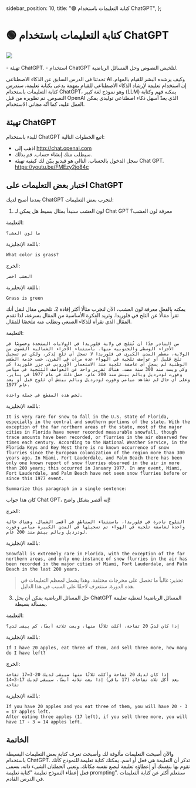   sidebar_position: 10,
  title: "🟢 كتابة التعليمات باستخدام ChatGPT",
};

# 🟢 كتابة التعليمات باستخدام ChatGPT

<div style={{ textAlign: "center" }}>
  <Image
    src="/docs/assets/basics/chatgpt_interface.webp"
    className="img-docs"
    width={2854}
    height={1466}
    style={{ width: "80%", margin: "auto" }}
  />
</div>
<br />

<Takeaways>
  - تهيئة ChatGPT. - استخدام ChatGPT لتلخيص النصوص وحل المسائل الرياضية.
</Takeaways>

تحدثنا في الدرس السابق عن الذكاء الاصطناعي AI وكيف يرشده البشر للقيام بالمهام. إن استخدام تعليمة لإرشاد الذكاء الاصطناعي للقيام بمهمة يدعى بكتابة تعليمة. سندرس كتابة التعليمات باستخدام ChatGPT، وهو نموذج لغة كبير (LLM) يمكنه فهم وكتابة النصوص. تم تطويره من قبل OpenAI الذي يعدّ أسهل ذكاء اصطناعي توليدي يمكن العمل عليه، كما أنّه مجاني الاستخدام.
## تهيئة ChatGPT
للبدء باستخدام ChatGPT اتبع الخطوات التالية:
* اذهب إلى http://chat.openai.com
* سيطلب منك إنشاء حساب. قم بذلك.
* سجل الدخول بالحساب.
التالي هو فيديو يبيّن لك كيفية تهيئة Chat GPT.
https://youtu.be/FMEzy2jo84c
## اختبار بعض التعليمات على ChatGPT
بعدما أصبح لديك ChatGPT لنجرب بعض التعليمات: 
1. لون العشب
سنبدأ بمثال بسيط هل يمكن لـ Chat GPT معرفة لون العشب؟

التعليمة:
```
ما لون العشب؟
```

باللغة الإنجليزية:
```
What color is grass?
```
الخرج:
```
العشب أخضر
```

باللغة الإنجليزية:
```
Grass is green
```
يمكنه بالفعل معرفة لون العشب، الآن لنجرب مثالًا أكثر إفادة
2. تلخيص مقال
لنقل أنك تقرأ مقالًا عن الثلج في فلوريدا. وتريد الفكرة الأساسية من المقال بسرعة، لذا تقدم المقال الذي تقرأه للذكاء الصنعي وتطلب منه ملخصًا للمقال. 

التعليمة:
```
من النادر جدًا أن تُثلج في ولاية فلوريدا في الولايات المتحدة وخصوصًا في الأجزاء الوسطى والجنوبية منها. باستثناء الأجزاء الشمالية القصوى من الولاية، معظم المدن الكبرى في فلوريدا لا تسجل أي ثلج يُذكر، ولكن تم تسجيل ثلج قليل أو عواصف ثلجية في الهواء عدة مرات في القرن. حسب خدمة الطقس الوطنية لم يسجل أي عاصفة ثلجية منذ الاستعمار الأوروبي في جزر فلوريدا كي وكي ويست منذ 300 سنة مضت. هناك تقرير واحد عن العواصف الثلجية في ميامي وفورت لودرديل وبالم بيتش منذ 200 عام. حصل ذلك في عام 1977 في يناير. وعلى أي حال لم تشاهد ميامي وفورت لودرديل وبالم بيتش أي ثلوج قبل أو بعد عام 1977.

لخص هذه المقطع في جملة واحدة.
```

باللغة الإنجليزية:
```
It is very rare for snow to fall in the U.S. state of Florida, especially in the central and southern portions of the state. With the exception of the far northern areas of the state, most of the major cities in Florida have never recorded measurable snowfall, though trace amounts have been recorded, or flurries in the air observed few times each century. According to the National Weather Service, in the Florida Keys and Key West there is no known occurrence of snow flurries since the European colonization of the region more than 300 years ago. In Miami, Fort Lauderdale, and Palm Beach there has been only one known report of snow flurries observed in the air in more than 200 years; this occurred in January 1977. In any event, Miami, Fort Lauderdale, and Palm Beach have not seen snow flurries before or since this 1977 event.

Summarize this paragraph in a single sentence:
```

كان هذا جواب Chat GPT، إنه أقصر بشكل واضح!

الخرج:
```
الثلوج نادرة في فلوريدا، باستثناء المناطق في أقصى الشمال، وهناك حالة واحدة لعاصفة ثلجية في الهواء تم تسجيلها في المدن الكبيرة ميامي وفورت لودرديل وبالم بيتش منذ 200 عام.
```

باللغة الإنجليزية:
```
Snowfall is extremely rare in Florida, with the exception of the far northern areas, and only one instance of snow flurries in the air has been recorded in the major cities of Miami, Fort Lauderdale, and Palm Beach in the last 200 years.
```

> تحذير: غالباً ما تحصل على مخرجات مختلفة. وهذا يشمل لمعظم التعليمات في هذه الدورة. سنتعرف لاحقًا على السبب في هذا الدليل.

3. حل المسائل الرياضية
يمكن أن يحل ChatGPT المسائل الرياضية! لنعطيه تعليمة بمسألة بسيطة.

التعليمة:
```
إذا كان لديّ 20 تفاحة، أكلت ثلاثًا منها، وبعت ثلاثة أبضًا، كم يبقى لدي؟
```

باللغة الإنجليزية:
```
If I have 20 apples, eat three of them, and sell three more, how many do I have left?

```

الخرج:
```
إذا كان لديك 20 تفاحة وأكلت ثلاثًا منها سيبقى لديك 20-3=17 تفاحة
بعد أكل ثلاث تفاحات (17 باقي) إذا بعت ثلاثة أيضًا، سيبقى لديك 17-3=14 تفاحة
```

باللغة الإنجليزية:
```
If you have 20 apples and you eat three of them, you will have 20 - 3 = 17 apples left.
After eating three apples (17 left), if you sell three more, you will have 17 - 3 = 14 apples left.
```

## الخاتمة
والآن أصبحت التعليمات مألوفة لك وأصبحت تعرف كتابة بعض التعليمات البسيطة باستخدام ChatGPT. تذكر أن التعليمة هي فعل أو اسم. يمكنك كتابة تعليمة للنموذج كأنك تقوم بها بنفسك أو إعطاؤه تعليمة ليضع نفسه مكانك. وتعني الجملتان الشيء ذاته. يسمى فعل إعطاء النموذج تعليمة "كتابة تعليمة prompting". سنتعلم أكثر عن كتابة التعليمات في الدرس القادم.


[^a]: GPT-4 is another model developed by OpenAI that is more advanced, but costs money.
[^b]: This paragraph is from https://en.wikipedia.org/wiki/Snow_in_Florida
